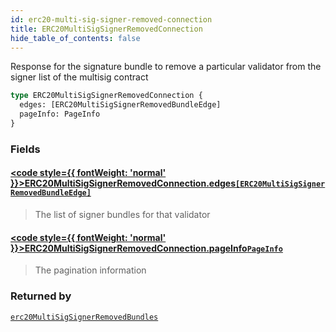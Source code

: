 ```yaml
---
id: erc20-multi-sig-signer-removed-connection
title: ERC20MultiSigSignerRemovedConnection
hide_table_of_contents: false
---
```








Response for the signature bundle to remove a particular validator from the signer list of the multisig contract

```graphql
type ERC20MultiSigSignerRemovedConnection {
  edges: [ERC20MultiSigSignerRemovedBundleEdge]
  pageInfo: PageInfo
}
```


### Fields

#### [<code style={{ fontWeight: 'normal' }}>ERC20MultiSigSignerRemovedConnection.<b>edges</b></code>](#)<Bullet />[`[ERC20MultiSigSignerRemovedBundleEdge]`](/testnet/api/graphql/objects/erc20-multi-sig-signer-removed-bundle-edge) <Badge class="secondary" text="list"/> <Badge class="secondary" text="object"/>
> The list of signer bundles for that validator
> 

#### [<code style={{ fontWeight: 'normal' }}>ERC20MultiSigSignerRemovedConnection.<b>pageInfo</b></code>](#)<Bullet />[`PageInfo`](/testnet/api/graphql/objects/page-info) <Badge class="secondary" text="object"/>
> The pagination information
> 



### Returned by

[`erc20MultiSigSignerRemovedBundles`](/testnet/api/graphql/queries/erc-20-multi-sig-signer-removed-bundles)  <Badge class="secondary" text="query"/>



